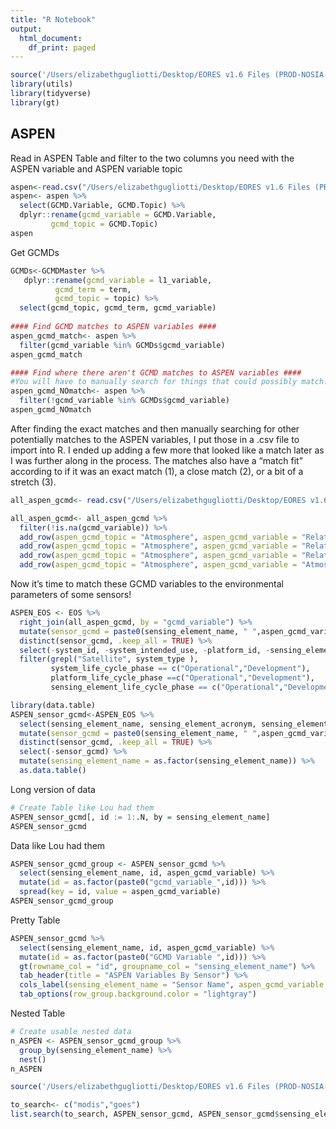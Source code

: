```yaml
---
title: "R Notebook"
output:
  html_document:
    df_print: paged
---
```


```r
source('/Users/elizabethgugliotti/Desktop/EORES v1.6 Files (PROD-NOSIA-II)/Scripts/ImportFiles_CreateJoins.R')
library(utils)
library(tidyverse)
library(gt)
```


## ASPEN
Read in ASPEN Table and filter to the two columns you need with the ASPEN variable and ASPEN variable topic
```r
aspen<-read.csv("/Users/elizabethgugliotti/Desktop/EORES v1.6 Files (PROD-NOSIA-II)/ASPEN/GCMD vs Application.csv", header = TRUE)
aspen<- aspen %>%
  select(GCMD.Variable, GCMD.Topic) %>%
  dplyr::rename(gcmd_variable = GCMD.Variable,
         gcmd_topic = GCMD.Topic)
aspen
```

Get GCMDs
```r
GCMDs<-GCMDMaster %>%
   dplyr::rename(gcmd_variable = l1_variable,
          gcmd_term = term,
          gcmd_topic = topic) %>%
  select(gcmd_topic, gcmd_term, gcmd_variable)
          
#### Find GCMD matches to ASPEN variables ####
aspen_gcmd_match<- aspen %>%
  filter(gcmd_variable %in% GCMDs$gcmd_variable)
aspen_gcmd_match

#### Find where there aren't GCMD matches to ASPEN variables ####
#You will have to manually search for things that could possibly match. I would View(Requirements) or View(EOS) to look for requirements and/or environmental parameters that have names similar to the ASPEN variables without exact matches
aspen_gcmd_NOmatch<- aspen %>%
  filter(!gcmd_variable %in% GCMDs$gcmd_variable)
aspen_gcmd_NOmatch
```


After finding the exact matches and then manually searching for other potentially matches to the ASPEN variables, I put those in a .csv file to import into R. I ended up adding a few more that looked like a match later as I was further along in the process. The matches also have a "match fit" according to if it was an exact match (1), a close match (2), or a bit of a stretch (3). 
```r
all_aspen_gcmd<- read.csv("/Users/elizabethgugliotti/Desktop/EORES v1.6 Files (PROD-NOSIA-II)/ASPEN/aspen_gcmd_matches_all.csv", header = TRUE)

all_aspen_gcmd<- all_aspen_gcmd %>%
  filter(!is.na(gcmd_variable)) %>%
  add_row(aspen_gcmd_topic = "Atmosphere", aspen_gcmd_variable = "Relative Humidity", gcmd_variable = "Dew Point Temperature: Profiles", gcmd_term = "Atmospheric Water Vapor", gcmd_topic = "Atmosphere", match_fit = 3) %>%
  add_row(aspen_gcmd_topic = "Atmosphere", aspen_gcmd_variable = "Relative Humidity", gcmd_variable = "Dew Point Temperature: Surface", gcmd_term = "Atmospheric Water Vapor", gcmd_topic = "Atmosphere", match_fit = 3)%>%
  add_row(aspen_gcmd_topic = "Atmosphere", aspen_gcmd_variable = "Relative Humidity", gcmd_variable = "Dew Point Temperature: Flight Level", gcmd_term = "Atmospheric Water Vapor", gcmd_topic = "Atmosphere", match_fit = 3)%>%
  add_row(aspen_gcmd_topic = "Atmosphere", aspen_gcmd_variable = "Atmospheric Temperature", gcmd_variable = "Air Temperature: Profiles", gcmd_term = "Atmospheric Temperature", gcmd_topic = "Atmosphere", match_fit = 3)
```


Now it's time to match these GCMD variables to the environmental parameters of some sensors!
```r
ASPEN_EOS <- EOS %>%
  right_join(all_aspen_gcmd, by = "gcmd_variable") %>%
  mutate(sensor_gcmd = paste0(sensing_element_name, " ",aspen_gcmd_variable)) %>%
  distinct(sensor_gcmd, .keep_all = TRUE) %>%
  select(-system_id, -system_intended_use, -platform_id, -sensing_element_id,  -sensing_capabilities_remarks, -environmental_parameter_id, -actual_or_derived, -gcmd_variable_l2, -geographic_coverage, -horizontal_resolution, -horizontal_resolution, -horizontal_resolution_units, -maximum_measurement, -minimum_measurement, -measurement_unit, -measurement_accuracy, -measurement_accuracy_units, -reporting_frequency, -reporting_frequency_units, -reporting_interval, -reporting_interval_units, -sampling_interval, -sampling_interval_units, -vertical_resolution, -vertical_resolution_units, -rating, -sensor_gcmd, -gcmd_term.y, -gcmd_topic.y) %>%
  filter(grepl("Satellite", system_type ),
         system_life_cycle_phase == c("Operational","Development"),
         platform_life_cycle_phase ==c("Operational","Development"),
         sensing_element_life_cycle_phase == c("Operational","Development"))

library(data.table)
ASPEN_sensor_gcmd<-ASPEN_EOS %>%
  select(sensing_element_name, sensing_element_acronym, sensing_element_type, gcmd_variable, aspen_gcmd_variable) %>%
  mutate(sensor_gcmd = paste0(sensing_element_name, " ",aspen_gcmd_variable)) %>%
  distinct(sensor_gcmd, .keep_all = TRUE) %>%
  select(-sensor_gcmd) %>%
  mutate(sensing_element_name = as.factor(sensing_element_name)) %>%
  as.data.table()
```

Long version of data
```r
# Create Table like Lou had them
ASPEN_sensor_gcmd[, id := 1:.N, by = sensing_element_name]
ASPEN_sensor_gcmd
```


Data like Lou had them
```r
ASPEN_sensor_gcmd_group <- ASPEN_sensor_gcmd %>%
  select(sensing_element_name, id, aspen_gcmd_variable) %>%
  mutate(id = as.factor(paste0("gcmd_variable_",id))) %>%
  spread(key = id, value = aspen_gcmd_variable)
ASPEN_sensor_gcmd_group
```

Pretty Table
```r
ASPEN_sensor_gcmd %>%
  select(sensing_element_name, id, aspen_gcmd_variable) %>%
  mutate(id = as.factor(paste0("GCMD Variable ",id))) %>%
  gt(rowname_col = "id", groupname_col = "sensing_element_name") %>%
  tab_header(title = "ASPEN Variables By Sensor") %>%
  cols_label(sensing_element_name = "Sensor Name", aspen_gcmd_variable = "ASPEN Variable") %>%
  tab_options(row_group.background.color = "lightgray")
```

Nested Table
```r
# Create usable nested data
n_ASPEN <- ASPEN_sensor_gcmd_group %>%
  group_by(sensing_element_name) %>%
  nest()
n_ASPEN
```

```r
source('/Users/elizabethgugliotti/Desktop/EORES v1.6 Files (PROD-NOSIA-II)/Scripts/aspen_search_list.R')

to_search<- c("modis","goes")
list.search(to_search, ASPEN_sensor_gcmd, ASPEN_sensor_gcmd$sensing_element_name)
```

